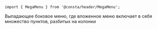 
```tsx
import { MegaMenu } from '@consta/header/MegaMenu';
```

Выпадающее боковое меню, где вложенное меню включает в себя множество пунктов, разбитых на колонки

<MegaMenuExample />
